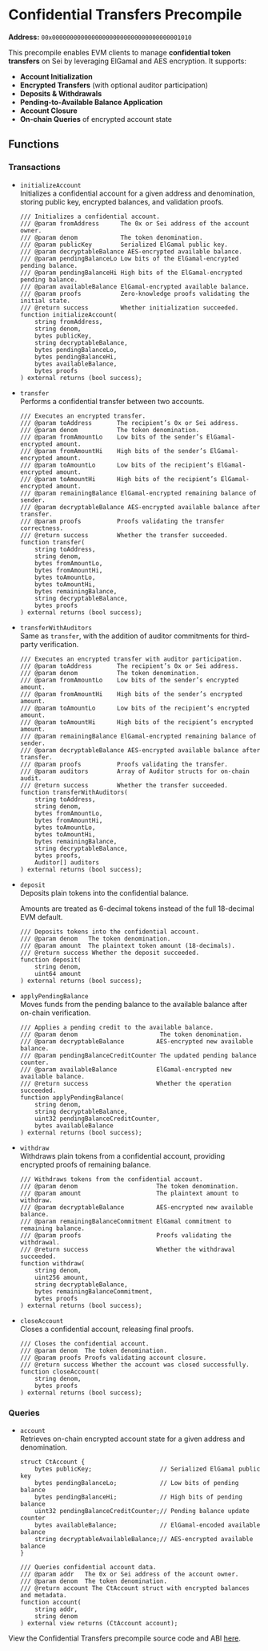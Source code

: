 
# Confidential Transfers Precompile

**Address:** `00x000000000000000000000000000000000001010`

This precompile enables EVM clients to manage **confidential token transfers** on Sei by leveraging ElGamal and AES encryption. It supports:

- **Account Initialization**
- **Encrypted Transfers** (with optional auditor participation)
- **Deposits & Withdrawals**
- **Pending‐to‐Available Balance Application**
- **Account Closure**
- **On‐chain Queries** of encrypted account state

## Functions

### Transactions

- `initializeAccount`  
  Initializes a confidential account for a given address and denomination, storing public key, encrypted balances, and validation proofs.

  ```solidity copy
  /// Initializes a confidential account.
  /// @param fromAddress      The 0x or Sei address of the account owner.
  /// @param denom            The token denomination.
  /// @param publicKey        Serialized ElGamal public key.
  /// @param decryptableBalance AES-encrypted available balance.
  /// @param pendingBalanceLo Low bits of the ElGamal-encrypted pending balance.
  /// @param pendingBalanceHi High bits of the ElGamal-encrypted pending balance.
  /// @param availableBalance ElGamal-encrypted available balance.
  /// @param proofs           Zero-knowledge proofs validating the initial state.
  /// @return success         Whether initialization succeeded.
  function initializeAccount(
      string fromAddress,
      string denom,
      bytes publicKey,
      string decryptableBalance,
      bytes pendingBalanceLo,
      bytes pendingBalanceHi,
      bytes availableBalance,
      bytes proofs
  ) external returns (bool success);
  ```

- `transfer`  
  Performs a confidential transfer between two accounts.

  ```solidity copy
  /// Executes an encrypted transfer.
  /// @param toAddress       The recipient’s 0x or Sei address.
  /// @param denom           The token denomination.
  /// @param fromAmountLo    Low bits of the sender’s ElGamal-encrypted amount.
  /// @param fromAmountHi    High bits of the sender’s ElGamal-encrypted amount.
  /// @param toAmountLo      Low bits of the recipient’s ElGamal-encrypted amount.
  /// @param toAmountHi      High bits of the recipient’s ElGamal-encrypted amount.
  /// @param remainingBalance ElGamal-encrypted remaining balance of sender.
  /// @param decryptableBalance AES-encrypted available balance after transfer.
  /// @param proofs          Proofs validating the transfer correctness.
  /// @return success        Whether the transfer succeeded.
  function transfer(
      string toAddress,
      string denom,
      bytes fromAmountLo,
      bytes fromAmountHi,
      bytes toAmountLo,
      bytes toAmountHi,
      bytes remainingBalance,
      string decryptableBalance,
      bytes proofs
  ) external returns (bool success);
  ```

- `transferWithAuditors`  
  Same as `transfer`, with the addition of auditor commitments for third-party verification.

  ```solidity copy
  /// Executes an encrypted transfer with auditor participation.
  /// @param toAddress       The recipient’s 0x or Sei address.
  /// @param denom           The token denomination.
  /// @param fromAmountLo    Low bits of the sender’s encrypted amount.
  /// @param fromAmountHi    High bits of the sender’s encrypted amount.
  /// @param toAmountLo      Low bits of the recipient’s encrypted amount.
  /// @param toAmountHi      High bits of the recipient’s encrypted amount.
  /// @param remainingBalance ElGamal-encrypted remaining balance of sender.
  /// @param decryptableBalance AES-encrypted available balance after transfer.
  /// @param proofs          Proofs validating the transfer.
  /// @param auditors        Array of Auditor structs for on-chain audit.
  /// @return success        Whether the transfer succeeded.
  function transferWithAuditors(
      string toAddress,
      string denom,
      bytes fromAmountLo,
      bytes fromAmountHi,
      bytes toAmountLo,
      bytes toAmountHi,
      bytes remainingBalance,
      string decryptableBalance,
      bytes proofs,
      Auditor[] auditors
  ) external returns (bool success);
  ```

- `deposit`  
  Deposits plain tokens into the confidential balance.

  <Callout type="warning">Amounts are treated as 6-decimal tokens instead of the full 18-decimal EVM default.</Callout>

  ```solidity copy
  /// Deposits tokens into the confidential account.
  /// @param denom   The token denomination.
  /// @param amount  The plaintext token amount (18-decimals).
  /// @return success Whether the deposit succeeded.
  function deposit(
      string denom,
      uint64 amount
  ) external returns (bool success);
  ```

- `applyPendingBalance`  
  Moves funds from the pending balance to the available balance after on-chain verification.

  ```solidity copy
  /// Applies a pending credit to the available balance.
  /// @param denom                       The token denomination.
  /// @param decryptableBalance         AES-encrypted new available balance.
  /// @param pendingBalanceCreditCounter The updated pending balance counter.
  /// @param availableBalance           ElGamal-encrypted new available balance.
  /// @return success                   Whether the operation succeeded.
  function applyPendingBalance(
      string denom,
      string decryptableBalance,
      uint32 pendingBalanceCreditCounter,
      bytes availableBalance
  ) external returns (bool success);
  ```

- `withdraw`  
  Withdraws plain tokens from a confidential account, providing encrypted proofs of remaining balance.

  ```solidity copy
  /// Withdraws tokens from the confidential account.
  /// @param denom                      The token denomination.
  /// @param amount                     The plaintext amount to withdraw.
  /// @param decryptableBalance         AES-encrypted new available balance.
  /// @param remainingBalanceCommitment ElGamal commitment to remaining balance.
  /// @param proofs                     Proofs validating the withdrawal.
  /// @return success                   Whether the withdrawal succeeded.
  function withdraw(
      string denom,
      uint256 amount,
      string decryptableBalance,
      bytes remainingBalanceCommitment,
      bytes proofs
  ) external returns (bool success);
  ```

- `closeAccount`  
  Closes a confidential account, releasing final proofs.

  ```solidity copy
  /// Closes the confidential account.
  /// @param denom  The token denomination.
  /// @param proofs Proofs validating account closure.
  /// @return success Whether the account was closed successfully.
  function closeAccount(
      string denom,
      bytes proofs
  ) external returns (bool success);
  ```

### Queries

- `account`  
  Retrieves on-chain encrypted account state for a given address and denomination.

  ```solidity copy
  struct CtAccount {
      bytes publicKey;                   // Serialized ElGamal public key
      bytes pendingBalanceLo;            // Low bits of pending balance
      bytes pendingBalanceHi;            // High bits of pending balance
      uint32 pendingBalanceCreditCounter;// Pending balance update counter
      bytes availableBalance;            // ElGamal-encoded available balance
      string decryptableAvailableBalance;// AES-encrypted available balance
  }

  /// Queries confidential account data.
  /// @param addr   The 0x or Sei address of the account owner.
  /// @param denom  The token denomination.
  /// @return account The CtAccount struct with encrypted balances and metadata.
  function account(
      string addr,
      string denom
  ) external view returns (CtAccount account);
  ```

<Callout type="info">View the Confidential Transfers precompile source code and ABI [here](https://github.com/sei-protocol/sei-chain/blob/main/precompiles/confidentialtransfers/CT.sol).</Callout>
